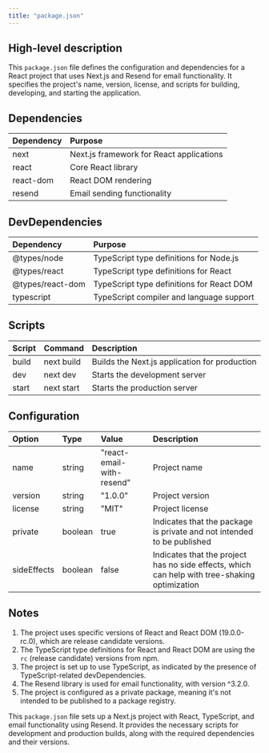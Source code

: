 ```yaml
---
title: "package.json"
---
```


## High-level description
This `package.json` file defines the configuration and dependencies for a React project that uses Next.js and Resend for email functionality. It specifies the project's name, version, license, and scripts for building, developing, and starting the application.

## Dependencies
| Dependency | Purpose |
|:-----------|:--------|
| next | Next.js framework for React applications |
| react | Core React library |
| react-dom | React DOM rendering |
| resend | Email sending functionality |

## DevDependencies
| Dependency | Purpose |
|:-----------|:--------|
| @types/node | TypeScript type definitions for Node.js |
| @types/react | TypeScript type definitions for React |
| @types/react-dom | TypeScript type definitions for React DOM |
| typescript | TypeScript compiler and language support |

## Scripts
| Script | Command | Description |
|:-------|:--------|:------------|
| build | next build | Builds the Next.js application for production |
| dev | next dev | Starts the development server |
| start | next start | Starts the production server |

## Configuration
| Option | Type | Value | Description |
|:-------|:-----|:------|:------------|
| name | string | "react-email-with-resend" | Project name |
| version | string | "1.0.0" | Project version |
| license | string | "MIT" | Project license |
| private | boolean | true | Indicates that the package is private and not intended to be published |
| sideEffects | boolean | false | Indicates that the project has no side effects, which can help with tree-shaking optimization |

## Notes
1. The project uses specific versions of React and React DOM (19.0.0-rc.0), which are release candidate versions.
2. The TypeScript type definitions for React and React DOM are using the `rc` (release candidate) versions from npm.
3. The project is set up to use TypeScript, as indicated by the presence of TypeScript-related devDependencies.
4. The Resend library is used for email functionality, with version ^3.2.0.
5. The project is configured as a private package, meaning it's not intended to be published to a package registry.

This `package.json` file sets up a Next.js project with React, TypeScript, and email functionality using Resend. It provides the necessary scripts for development and production builds, along with the required dependencies and their versions.
